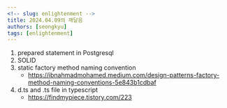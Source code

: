 ```yaml
---
<!-- slug: enlightenment -->
title: 2024.04.09의 깨달음
authors: [seongkyu]
tags: [enlightenment]
---
```


1. prepared statement in Postgresql
2. SOLID
3. static factory method naming convention
	- https://ibnahmadmohamed.medium.com/design-patterns-factory-method-naming-conventions-5e843b1cdbaf
4. d.ts and .ts file in typescript
	- https://findmypiece.tistory.com/223
